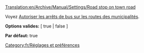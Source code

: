[[Translation:en/Archive/Manual/Settings/Road stop on town road]]


Voyez [[fr/Archive/Manual/Settings/Options avancées/Stations#autoriser-les-arrets-de-bus-sur-les-routes-des-municipalites|Autoriser les arrêts de bus sur les routes des municipalités]].


'''Options valides:''' [ true | false ]

'''Par défaut:''' true

[[Category:fr/Réglages et préférences]]